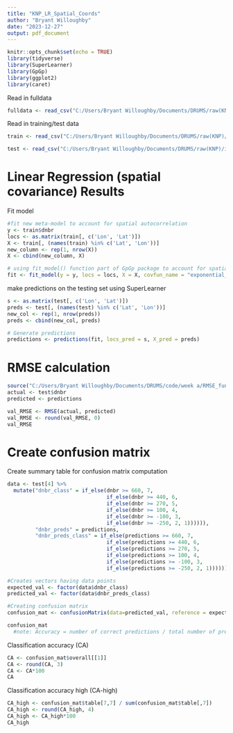 ---
title: "KNP_LR_Spatial_Coords"
author: "Bryant Willoughby"
date: "2023-12-27"
output: pdf_document
---

```{r setup, include=FALSE}
knitr::opts_chunk$set(echo = TRUE)
library(tidyverse)
library(SuperLearner)
library(GpGp)
library(ggplot2)
library(caret)
```

Read in fulldata
```{r}
fulldata <- read_csv("C:/Users/Bryant Willoughby/Documents/DRUMS/raw(KNP)/Final data sets/prefire_knp_blr_grouped_standard_finaldata.csv")
```

Read in training/test data 
```{r}
train <- read_csv("C:/Users/Bryant Willoughby/Documents/DRUMS/raw(KNP)/intermediate/KNP_traindata.csv")

test <- read_csv("C:/Users/Bryant Willoughby/Documents/DRUMS/raw(KNP)/intermediate/KNP_testdata.csv")
```

# Linear Regression (spatial covariance) Results

Fit model 
```{r}
#fit new meta-model to account for spatial autocorrelation
y <- train$dnbr
locs <- as.matrix(train[, c('Lon', 'Lat')])
X <- train[, (names(train) %in% c('Lat', 'Lon'))]
new_column <- rep(1, nrow(X))
X <- cbind(new_column, X)

# using fit_model() function part of GpGp package to account for spatial correlation
fit <- fit_model(y = y, locs = locs, X = X, covfun_name = "exponential_isotropic", silent = T)

```

make predictions on the testing set using SuperLearner
```{r}
s <- as.matrix(test[, c('Lon', 'Lat')])
preds <- test[, (names(test) %in% c('Lat', 'Lon'))]
new_col <- rep(1, nrow(preds))
preds <- cbind(new_col, preds)

# Generate predictions
predictions <- predictions(fit, locs_pred = s, X_pred = preds)

```


# RMSE calculation
```{r}
source("C:/Users/Bryant Willoughby/Documents/DRUMS/code/week a/RMSE_function.R")
actual <- test$dnbr
predicted <- predictions

val_RMSE <- RMSE(actual, predicted)
val_RMSE <- round(val_RMSE, 0)
val_RMSE
```

# Create confusion matrix

Create summary table for confusion matrix computation
```{r}
data <- test[4] %>%
  mutate("dnbr_class" = if_else(dnbr >= 660, 7, 
                                if_else(dnbr >= 440, 6, 
                                if_else(dnbr >= 270, 5,
                                if_else(dnbr >= 100, 4,
                                if_else(dnbr >= -100, 3, 
                                if_else(dnbr >= -250, 2, 1)))))), 
         "dnbr_preds" = predictions, 
         "dnbr_preds_class" = if_else(predictions >= 660, 7, 
                                if_else(predictions >= 440, 6, 
                                if_else(predictions >= 270, 5,
                                if_else(predictions >= 100, 4,
                                if_else(predictions >= -100, 3, 
                                if_else(predictions >= -250, 2, 1)))))))

```


```{r}
#Creates vectors having data points
expected_val <- factor(data$dnbr_class)
predicted_val <- factor(data$dnbr_preds_class)

#Creating confusion matrix
confusion_mat <- confusionMatrix(data=predicted_val, reference = expected_val)

confusion_mat
  #note: Accuracy = number of correct predictions / total number of predictions
```


Classification accuracy (CA)
```{r}
CA <- confusion_mat$overall[[1]]
CA <- round(CA, 3)
CA <- CA*100
CA
```

Classification accuracy high (CA-high)
```{r}
CA_high <- confusion_mat$table[7,7] / sum(confusion_mat$table[,7])
CA_high <- round(CA_high, 4)
CA_high <- CA_high*100
CA_high
```
